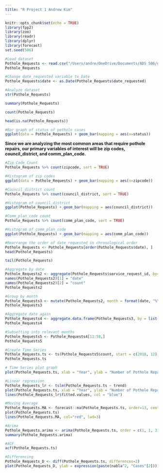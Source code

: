 ---
title: "R Project 1 Andrew Kim"
---

```{r setup, include=FALSE}
knitr::opts_chunk$set(echo = TRUE)
library(fpp2)
library(zoo)
library(readr)
library(dplyr)
library(forecast)
set.seed(506)
```

```{r}
#Load dataset
Pothole_Requests <- read.csv("/Users/andre/OneDrive/Documents/ADS 506/get_it_done_pothole_requests_datasd_v1.csv")
Pothole_Requests
```

```{r}
#Change date_requested variable to Date
Pothole_Requests$date <- as.Date(Pothole_Requests$date_requested)
```

```{r}
#Analyze dataset
str(Pothole_Requests)
```

```{r}
summary(Pothole_Requests)
```

```{r}
count(Pothole_Requests)
```

```{r}
head(is.na(Pothole_Requests))
```

```{r}
#Bar graph of status of pothole cases
ggplot(data = Pothole_Requests) + geom_bar(mapping = aes(x=status))
```

__Since we are analyzing the most common areas that require pothole repairs, our primary variables of interest will be zip codes, council_district, and comm_plan_code.__

```{r}
#Zip Code Count
Pothole_Requests %>% count(zipcode, sort = TRUE)
```

```{r}
#Histogram of zip codes
ggplot(data = Pothole_Requests) + geom_bar(mapping = aes(x=zipcode))
```

```{r}
#Council district count
Pothole_Requests %>% count(council_district, sort = TRUE)
```

```{r}
#Histogram of council_district
ggplot(Pothole_Requests) + geom_bar(mapping = aes(council_district))
```

```{r}
#Comm_plan_code count
Pothole_Requests %>% count(comm_plan_code, sort = TRUE)
```

```{r}
#Histogram of comm_plan_code
ggplot(Pothole_Requests) + geom_bar(mapping = aes(comm_plan_code))
```

```{r}
#Rearrange the order of date_requested in chronological order
Pothole_Requests <- Pothole_Requests[order(Pothole_Requests$date), ]
head(Pothole_Requests)
```

```{r}
tail(Pothole_Requests)
```


```{r}
#Aggregate by date
Pothole_Requests2 <- aggregate(Pothole_Requests$service_request_id, by=list(Pothole_Requests$date), FUN=length)
names(Pothole_Requests2)[1] = "date"
names(Pothole_Requests2)[2] = "count"
Pothole_Requests2
```

```{r}
#Group by month
Pothole_Requests3 <- mutate(Pothole_Requests2, month = format(date, "%Y-%m"))
Pothole_Requests3
```

```{r}
#Aggregate date again
Pothole_Requests4 <- aggregate.data.frame(Pothole_Requests3, by = list(Pothole_Requests3$month), FUN = length)
Pothole_Requests4
```

```{r}
#Subsetting into relevant months
Pothole_Requests5 <- Pothole_Requests4[11:58,]
Pothole_Requests5
```

```{r}
#Create Time Series
Pothole_Requests.ts <- ts(Pothole_Requests5$count, start = c(2018, 12), end = c(2022, 10), frequency = 12)
Pothole_Requests.ts
```

```{r}
# Time Series plot graph
plot(Pothole_Requests.ts, xlab = "Year", ylab = "Number of Pothole Repair Cases")
```

```{r}
#Linear regression
Pothole_Requests_lr <- tslm(Pothole_Requests.ts ~ trend)
plot(Pothole_Requests.ts, xlab = "Year", ylab = "Number of Pothole Repair Cases")
lines(Pothole_Requests_lr$fitted.values, col = "blue")
```

```{r}
#Moving Average
Pothole_Requests.MA <- forecast::ma(Pothole_Requests.ts, order=13, centre=TRUE)
plot(Pothole_Requests.ts)
lines(Pothole_Requests.MA, col="red", lwd=3)
```

```{r}
#Arima
Pothole_Requests.arima <- arima(Pothole_Requests.ts, order = c(1, 1, 3))
summary(Pothole_Requests.arima)
```

```{r}
#ACF
acf(Pothole_Requests.ts)
```

```{r}
#Differencing
Pothole_Requests_D <- diff(Pothole_Requests.ts, differences=2)
plot(Pothole_Requests_D, ylab = expression(paste(nabla^2, "Cases"[2])))
```
